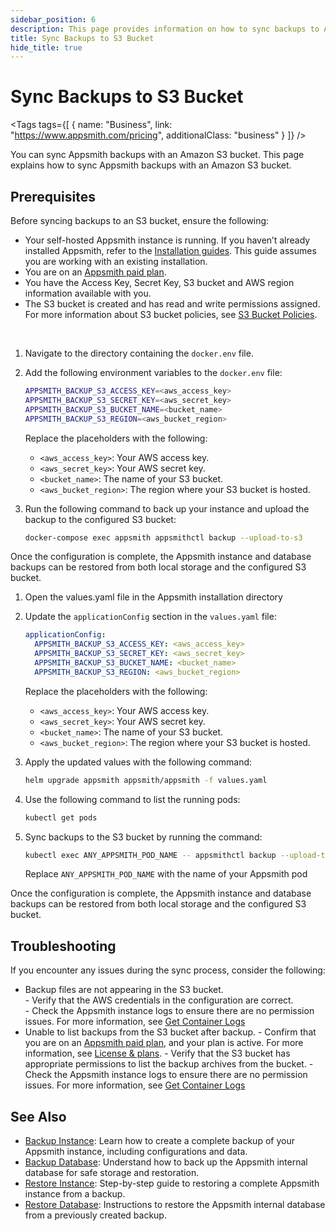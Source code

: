 ```yaml
---
sidebar_position: 6
description: This page provides information on how to sync backups to Amazon S3 bucket.
title: Sync Backups to S3 Bucket
hide_title: true
---
```



<!-- vale off -->
<div className="tag-wrapper">
 <h1> Sync Backups to S3 Bucket </h1>

<Tags
tags={[
{ name: "Business", link: "https://www.appsmith.com/pricing", additionalClass: "business" }
]}
/>
</div>
<!-- vale on -->

You can sync Appsmith backups with an Amazon S3 bucket. This page explains how to sync Appsmith backups with an Amazon S3 bucket.

## Prerequisites

Before syncing backups to an S3 bucket, ensure the following:

- Your self-hosted Appsmith instance is running. If you haven’t already installed Appsmith, refer to the [Installation guides](/getting-started/setup/installation-guides). This guide assumes you are working with an existing installation.
- You are on an [Appsmith paid plan](https://www.appsmith.com/pricing).
- You have the Access Key, Secret Key, S3 bucket and AWS region information available with you.
- The S3 bucket is created and has read and write permissions assigned. For more information about S3 bucket policies, see [S3 Bucket Policies](https://docs.aws.amazon.com/AmazonS3/latest/userguide/bucket-policies.html).

<br/>

<Tabs queryString="current-command-type">

<TabItem label="Docker" value="docker-commands">

1. Navigate to the directory containing the `docker.env` file.

2. Add the following environment variables to the `docker.env` file:

   ```bash
   APPSMITH_BACKUP_S3_ACCESS_KEY=<aws_access_key>
   APPSMITH_BACKUP_S3_SECRET_KEY=<aws_secret_key>
   APPSMITH_BACKUP_S3_BUCKET_NAME=<bucket_name>
   APPSMITH_BACKUP_S3_REGION=<aws_bucket_region>
   ```
   Replace the placeholders with the following:
      * `<aws_access_key>`: Your AWS access key.
      * `<aws_secret_key>`: Your AWS secret key.
      * `<bucket_name>`: The name of your S3 bucket.
      * `<aws_bucket_region>`: The region where your S3 bucket is hosted.

3. Run the following command to back up your instance and upload the backup to the configured S3 bucket:

   ```bash
   docker-compose exec appsmith appsmithctl backup --upload-to-s3
   ```

Once the configuration is complete, the Appsmith instance and database backups can be restored from both local storage and the configured S3 bucket.

</TabItem>

<TabItem label="Kubernetes" value="kubernetes-commands">

1. Open the values.yaml file in the Appsmith installation directory

2. Update the `applicationConfig` section in the `values.yaml` file:

     ```yaml
     applicationConfig:
       APPSMITH_BACKUP_S3_ACCESS_KEY: <aws_access_key>
       APPSMITH_BACKUP_S3_SECRET_KEY: <aws_secret_key>
       APPSMITH_BACKUP_S3_BUCKET_NAME: <bucket_name>
       APPSMITH_BACKUP_S3_REGION: <aws_bucket_region>
     ```
     Replace the placeholders with the following:
      * `<aws_access_key>`: Your AWS access key.
      * `<aws_secret_key>`: Your AWS secret key.
      * `<bucket_name>`: The name of your S3 bucket.
      * `<aws_bucket_region>`: The region where your S3 bucket is hosted.

3. Apply the updated values with the following command:

     ```bash
     helm upgrade appsmith appsmith/appsmith -f values.yaml
     ```

4. Use the following command to list the running pods:

   ```bash
   kubectl get pods
   ```

5. Sync backups to the S3 bucket by running the command:

   ```bash
   kubectl exec ANY_APPSMITH_POD_NAME -- appsmithctl backup --upload-to-s3
   ```
   Replace `ANY_APPSMITH_POD_NAME` with the name of your Appsmith pod

Once the configuration is complete, the Appsmith instance and database backups can be restored from both local storage and the configured S3 bucket.

</TabItem>

</Tabs>

## Troubleshooting

If you encounter any issues during the sync process, consider the following:
- Backup files are not appearing in the S3 bucket.   
      - Verify that the AWS credentials in the configuration are correct.  
      - Check the Appsmith instance logs to ensure there are no permission issues. For more information, see [Get Container Logs](/getting-started/setup/instance-management/how-to-get-container-logs)  
- Unable to list backups from the S3 bucket after backup. 
      - Confirm that you are on an [Appsmith paid plan](https://www.appsmith.com/pricing), and your plan is active. For more information, see [License & plans](/getting-started/setup/instance-configuration/admin-settings#license--plans). 
      - Verify that the S3 bucket has appropriate permissions to list the backup archives from the bucket. 
      - Check the Appsmith instance logs to ensure there are no permission issues. For more information, see [Get Container Logs](/getting-started/setup/instance-management/how-to-get-container-logs)  

## See Also

- [Backup Instance](/getting-started/setup/instance-management/backup-and-restore/backup-instance): Learn how to create a complete backup of your Appsmith instance, including configurations and data.
- [Backup Database](/getting-started/setup/instance-management/backup-and-restore/backup-database): Understand how to back up the Appsmith internal database for safe storage and restoration.  
- [Restore Instance](/getting-started/setup/instance-management/backup-and-restore/restore-instance): Step-by-step guide to restoring a complete Appsmith instance from a backup.
- [Restore Database](/getting-started/setup/instance-management/backup-and-restore/restore-database): Instructions to restore the Appsmith internal database from a previously created backup.
